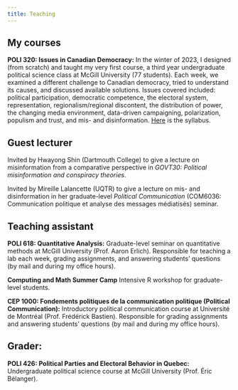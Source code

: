 ```yaml
---
title: Teaching
---
```


## My courses

**POLI 320: Issues in Canadian Democracy:** In the winter of 2023, I designed (from scratch) and taught my very first course, a third year undergraduate political science class at McGill University (77 students). Each week, we examined a different challenge to Canadian democracy, tried to understand its causes, and discussed available solutions. Issues covered included: political participation, democratic competence, the electoral system, representation, regionalism/regional discontent, the distribution of power, the changing media environment, data-driven campaigning, polarization, populism and trust, and mis- and disinformation. [Here](../Teaching/POLI320_W23.pdf){target="_blank"} is the syllabus.

## Guest lecturer

Invited by Hwayong Shin (Dartmouth College) to give a lecture on misinformation from a comparative perspective in *GOVT30: Political misinformation and conspiracy theories*. 

Invited by Mireille Lalancette (UQTR) to give a lecture on mis- and disinformation in her graduate-level *Political Communication* (COM6036: Communication politique et analyse des messages médiatisés) seminar.

## Teaching assistant

**POLI 618: Quantitative Analysis:** Graduate-level seminar on quantitative methods at McGill University (Prof. Aaron Erlich). Responsible for teaching a lab each week, grading assignments, and answering students' questions (by mail and during my office hours).

**Computing and Math Summer Camp** Intensive R workshop for graduate-level students.

**CEP 1000: Fondements politiques de la communication politique (Political Communication):** Introductory political communication course at Université de Montréal (Prof. Frédérick Bastien). Responsible for grading assignments and answering students' questions (by mail and during my office hours). 

## Grader:

**POLI 426: Political Parties and Electoral Behavior in Quebec:** Undergraduate political science course at McGill University (Prof. Éric Bélanger). 


